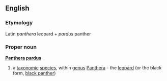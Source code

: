 ==English==
===Etymology===
Latin ''panthera'' leopard + ''pardus'' panther
===Proper noun===
{{wikipedia}}
'''[[Panthera]] [[pardus]]'''
#a [[taxonomic]] [[species]], within [[genus]] [[Panthera]] - the [[leopard]] (or the black form, [[black panther]])
{{wikispecies}}